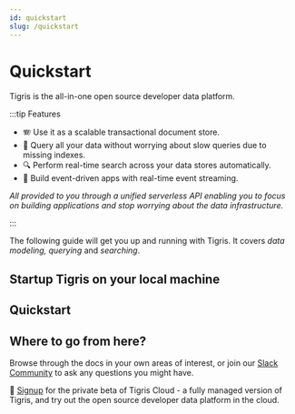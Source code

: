 ```yaml
---
id: quickstart
slug: /quickstart
---
```


# Quickstart

Tigris is the all-in-one open source developer data platform.

:::tip Features

- 🪗 Use it as a scalable transactional document store.
- 🤖 Query all your data without worrying about slow queries due to missing
  indexes.
- 🔍 Perform real-time search across your data stores automatically.
- 🔀 Build event-driven apps with real-time event streaming.

_All provided to you through a unified serverless API enabling you
to focus on building applications and stop worrying about the data
infrastructure._

:::

The following guide will get you up and running with Tigris. It covers
_data modeling, querying_ and _searching_.

## Startup Tigris on your local machine


<StartupLocally />

## Quickstart

<Tabs className={tabbedItemTheme}>
<TabItem value="typescript" label="TypeScript">

<TSQuickstart />

</TabItem>
<TabItem value="http" label="HTTP">

<HTTPQuickstart />

</TabItem>
<TabItem value="go" label="Go">

<GoQuickstart />

</TabItem>
<TabItem value="java" label="Java">

<JavaQuickstart />

</TabItem>
</Tabs>

## Where to go from here?

Browse through the docs in your own areas of interest, or join our
[Slack Community](https://join.slack.com/t/tigrisdatacommunity/shared_invite/zt-16fn5ogio-OjxJlgttJIV0ZDywcBItJQ)
to ask any questions you might have.

🚀 [Signup](https://www.tigrisdata.com/beta) for the
private beta of Tigris Cloud - a fully managed version of Tigris, and try
out the open source developer data platform in the cloud.
